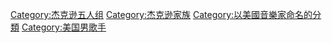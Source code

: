 {{noteTA
|T=zh-hans:迈克尔·杰克逊; zh-hk:米高·積遜; zh-tw:麥可·傑克森;
|1=zh-hans:迈克尔·杰克逊; zh-hk:米高·積遜; zh-tw:麥可·傑克森;
|2=zh-hans:迈克尔; zh-hk:米高; zh-tw:麥可;
|3=zh-hans:杰克逊; zh-hk:積遜; zh-tw:傑克森;
}}

{{Commonscat|Michael Jackson}}

[[Category:杰克逊五人组|Category:杰克逊五人组]]
[[Category:杰克逊家族|Category:杰克逊家族]]
[[Category:以美國音樂家命名的分類|Category:以美國音樂家命名的分類]]
[[Category:美国男歌手|Category:美国男歌手]]
